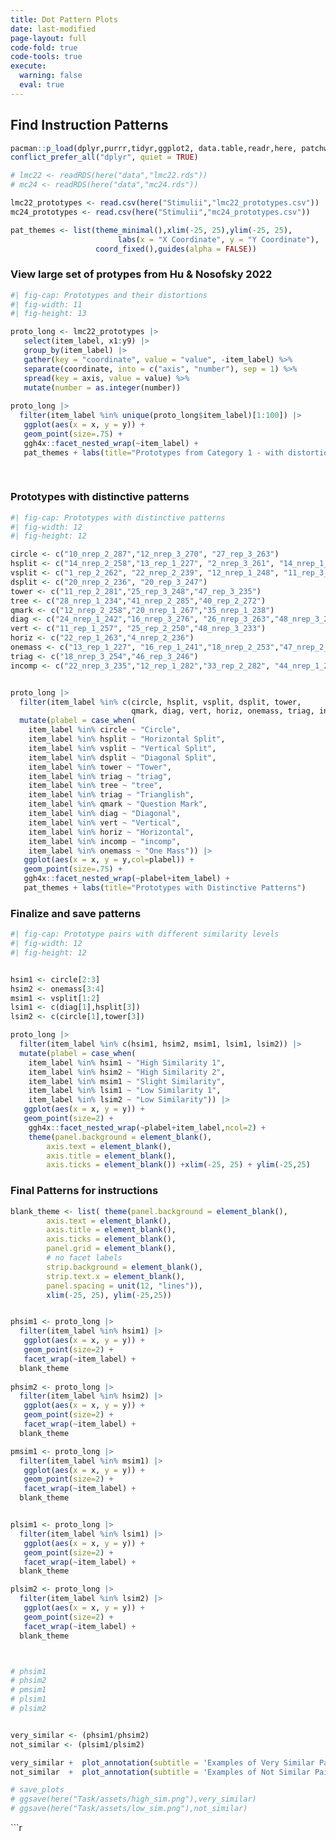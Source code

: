 ```yaml
---
title: Dot Pattern Plots
date: last-modified
page-layout: full
code-fold: true
code-tools: true
execute: 
  warning: false
  eval: true
---
```


## Find Instruction Patterns

```r
pacman::p_load(dplyr,purrr,tidyr,ggplot2, data.table,readr,here, patchwork, conflicted)
conflict_prefer_all("dplyr", quiet = TRUE)

# lmc22 <- readRDS(here("data","lmc22.rds"))
# mc24 <- readRDS(here("data","mc24.rds"))

lmc22_prototypes <- read.csv(here("Stimulii","lmc22_prototypes.csv"))
mc24_prototypes <- read.csv(here("Stimulii","mc24_prototypes.csv"))

pat_themes <- list(theme_minimal(),xlim(-25, 25),ylim(-25, 25),
                        labs(x = "X Coordinate", y = "Y Coordinate"),
                   coord_fixed(),guides(alpha = FALSE))
```


### View large set of  protypes from Hu & Nosofsky 2022
```r
#| fig-cap: Prototypes and their distortions
#| fig-width: 11
#| fig-height: 13

proto_long <- lmc22_prototypes |> 
   select(item_label, x1:y9) |>
   group_by(item_label) |> 
   gather(key = "coordinate", value = "value", -item_label) %>%
   separate(coordinate, into = c("axis", "number"), sep = 1) %>%
   spread(key = axis, value = value) %>%
   mutate(number = as.integer(number))
 
proto_long |> 
  filter(item_label %in% unique(proto_long$item_label)[1:100]) |>
   ggplot(aes(x = x, y = y)) +
   geom_point(size=.75) + 
   ggh4x::facet_nested_wrap(~item_label) +
   pat_themes + labs(title="Prototypes from Category 1 - with distortions")
  
  

```



### Prototypes with distinctive patterns
```r
#| fig-cap: Prototypes with distinctive patterns
#| fig-width: 12
#| fig-height: 12

circle <- c("10_nrep_2_287","12_nrep_3_270", "27_rep_3_263")
hsplit <- c("14_nrep_2_258","13_rep_1_227", "2_nrep_3_261", "14_nrep_1_245","34_nrep_3_229")
vsplit <- c("1_rep_2_262", "22_nrep_2_239", "12_nrep_1_248", "11_rep_3_264","38_nrep_3_288","32_rep_3_286")
dsplit <- c("20_nrep_2_236", "20_rep_3_247")
tower <- c("11_rep_2_281","25_rep_3_248","47_rep_3_235")
tree <- c("28_nrep_1_234","41_nrep_2_285","40_rep_2_272")
qmark <- c("12_nrep_2_258","20_nrep_1_267","35_nrep_1_238")
diag <- c("24_nrep_1_242","16_nrep_3_276", "26_nrep_3_263","48_nrep_3_233","47_nrep_1_227")
vert <- c("11_rep_1_257", "25_rep_2_250","48_nrep_3_233")
horiz <- c("22_rep_1_263","4_nrep_2_236")
onemass <- c("13_rep_1_227", "16_rep_1_241","18_nrep_2_253","47_nrep_2_264")
triag <- c("18_nrep_3_254","46_rep_3_246")
incomp <- c("22_nrep_3_235","12_rep_1_282","33_rep_2_282", "44_nrep_1_263")


proto_long |> 
  filter(item_label %in% c(circle, hsplit, vsplit, dsplit, tower, 
                           qmark, diag, vert, horiz, onemass, triag, incomp,tree)) |>
  mutate(plabel = case_when(
    item_label %in% circle ~ "Circle",
    item_label %in% hsplit ~ "Horizontal Split",
    item_label %in% vsplit ~ "Vertical Split",
    item_label %in% dsplit ~ "Diagonal Split",
    item_label %in% tower ~ "Tower",
    item_label %in% triag ~ "triag",
    item_label %in% tree ~ "tree",
    item_label %in% triag ~ "Trianglish",
    item_label %in% qmark ~ "Question Mark",
    item_label %in% diag ~ "Diagonal",
    item_label %in% vert ~ "Vertical",
    item_label %in% horiz ~ "Horizontal",
    item_label %in% incomp ~ "incomp",
    item_label %in% onemass ~ "One Mass")) |>
   ggplot(aes(x = x, y = y,col=plabel)) +
   geom_point(size=.75) + 
   ggh4x::facet_nested_wrap(~plabel+item_label) +
   pat_themes + labs(title="Prototypes with Distinctive Patterns")


```


### Finalize and save patterns
```r
#| fig-cap: Prototype pairs with different similarity levels
#| fig-width: 12
#| fig-height: 12


hsim1 <- circle[2:3]
hsim2 <- onemass[3:4]
msim1 <- vsplit[1:2]
lsim1 <- c(diag[1],hsplit[3])
lsim2 <- c(circle[1],tower[3])

proto_long |> 
  filter(item_label %in% c(hsim1, hsim2, msim1, lsim1, lsim2)) |>
  mutate(plabel = case_when(
    item_label %in% hsim1 ~ "High Similarity 1",
    item_label %in% hsim2 ~ "High Similarity 2",
    item_label %in% msim1 ~ "Slight Similarity",
    item_label %in% lsim1 ~ "Low Similarity 1",
    item_label %in% lsim2 ~ "Low Similarity")) |>
   ggplot(aes(x = x, y = y)) +
   geom_point(size=2) + 
    ggh4x::facet_nested_wrap(~plabel+item_label,ncol=2) + 
    theme(panel.background = element_blank(),
        axis.text = element_blank(),
        axis.title = element_blank(),
        axis.ticks = element_blank()) +xlim(-25, 25) + ylim(-25,25)


```



### Final Patterns for instructions
```r
blank_theme <- list( theme(panel.background = element_blank(),
        axis.text = element_blank(),
        axis.title = element_blank(),
        axis.ticks = element_blank(),
        panel.grid = element_blank(),
        # no facet labels
        strip.background = element_blank(),
        strip.text.x = element_blank(),
        panel.spacing = unit(12, "lines")), 
        xlim(-25, 25), ylim(-25,25))


phsim1 <- proto_long |> 
  filter(item_label %in% hsim1) |> 
   ggplot(aes(x = x, y = y)) +
   geom_point(size=2) + 
   facet_wrap(~item_label) +
  blank_theme 
  
phsim2 <- proto_long |>
  filter(item_label %in% hsim2) |>
   ggplot(aes(x = x, y = y)) +
   geom_point(size=2) + 
   facet_wrap(~item_label) +
  blank_theme

pmsim1 <- proto_long |>
  filter(item_label %in% msim1) |>
   ggplot(aes(x = x, y = y)) +
   geom_point(size=2) + 
   facet_wrap(~item_label) +
  blank_theme


plsim1 <- proto_long |>
  filter(item_label %in% lsim1) |>
   ggplot(aes(x = x, y = y)) +
   geom_point(size=2) + 
   facet_wrap(~item_label) +
  blank_theme

plsim2 <- proto_long |>
  filter(item_label %in% lsim2) |>
   ggplot(aes(x = x, y = y)) +
   geom_point(size=2) + 
   facet_wrap(~item_label) +
  blank_theme



# phsim1
# phsim2
# pmsim1
# plsim1
# plsim2


very_similar <- (phsim1/phsim2) 
not_similar <- (plsim1/plsim2)

very_similar +  plot_annotation(subtitle = 'Examples of Very Similar Pairs')
not_similar  +  plot_annotation(subtitle = 'Examples of Not Similar Pairs')

# save_plots
# ggsave(here("Task/assets/high_sim.png"),very_similar)
# ggsave(here("Task/assets/low_sim.png"),not_similar)


```





```r



